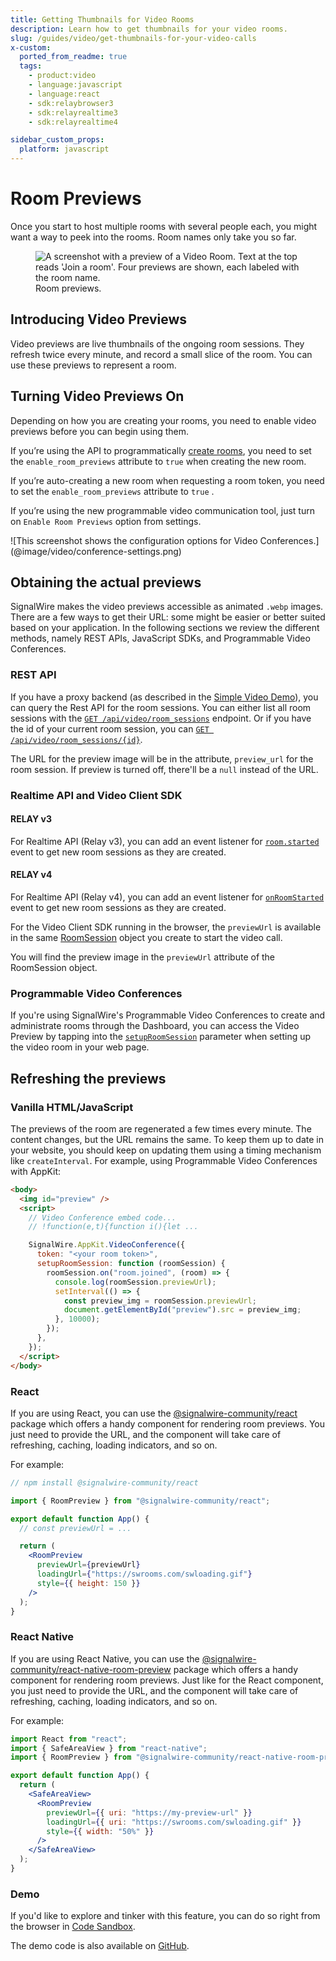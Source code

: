 ```yaml
---
title: Getting Thumbnails for Video Rooms
description: Learn how to get thumbnails for your video rooms.
slug: /guides/video/get-thumbnails-for-your-video-calls
x-custom:
  ported_from_readme: true
  tags:
    - product:video
    - language:javascript
    - language:react
    - sdk:relaybrowser3
    - sdk:relayrealtime3
    - sdk:relayrealtime4

sidebar_custom_props:
  platform: javascript
---
```


# Room Previews

Once you start to host multiple rooms with several people each, you might want a way to peek into the rooms. Room names only take you so far.

<figure>
  <img
    className="img-600"
    src={require("./00dc9ac-Screen_Shot_2022-03-24_at_21.45.18.webP").default}
    alt="A screenshot with a preview of a Video Room. Text at the top reads 'Join a room'. Four previews are shown, each labeled with the room name."
  />
  <figcaption>Room previews.</figcaption>
</figure>

## Introducing Video Previews

Video previews are live thumbnails of the ongoing room sessions. They refresh twice every minute, and record a small slice of the room. You can use these previews to represent a room.

## Turning Video Previews On

Depending on how you are creating your rooms, you need to enable video previews before you can begin using them.

If you’re using the API to programmatically [create rooms](/rest/signalwire-rest/endpoints/video/create-room), you need to set the `enable_room_previews` attribute to `true` when creating the new room.

If you’re auto-creating a new room when requesting a room token, you need to set the `enable_room_previews` attribute to `true` .

If you’re using the new programmable video communication tool, just turn on `Enable Room Previews` option from settings.

<Frame caption="Turning room previews on from the UI.">
![This screenshot shows the configuration options for Video Conferences.](@image/video/conference-settings.png)
</Frame>


## Obtaining the actual previews

SignalWire makes the video previews accessible as animated `.webp` images. There
are a few ways to get their URL: some might be easier or better suited based on
your application. In the following sections we review the different methods,
namely REST APIs, JavaScript SDKs, and Programmable Video Conferences.

### REST API

If you have a proxy backend (as described in the [Simple Video Demo](/video/getting-started/simple-video-demo)), you can query the Rest API for the room sessions. You can either list all room sessions with the [`GET /api/video/room_sessions`](/rest/signalwire-rest/endpoints/video/list-room-sessions) endpoint. Or if you have the id of your current room session, you can [`GET /api/video/room_sessions/{id}`](/rest/signalwire-rest/endpoints/video/get-room-session).

The URL for the preview image will be in the attribute, `preview_url` for the room session. If preview is turned off, there'll be a `null` instead of the URL.

### Realtime API and Video Client SDK

#### RELAY v3

For Realtime API (Relay v3), you can add an event listener for
[`room.started`](/sdks/relay-realtime-sdk/video/client#onroomstarted)
event to get new room sessions as they are created.

#### RELAY v4

For Realtime API (Relay v4), you can add an event listener for
[`onRoomStarted`](/sdks/relay-realtime-sdk/video/client#onroomstarted)
event to get new room sessions as they are created.

For the Video Client SDK running in the browser, the `previewUrl` is available in the same [RoomSession](/sdks/browser-sdk/video/room-session) object you create to start the video call.

You will find the preview image in the `previewUrl` attribute of the RoomSession object.

### Programmable Video Conferences

If you're using SignalWire's Programmable Video Conferences to create and administrate rooms through the Dashboard, you can access the Video Preview by tapping into the [`setupRoomSession`](/video/conference/technical-reference) parameter when setting up the video room in your web page.

## Refreshing the previews

### Vanilla HTML/JavaScript

The previews of the room are regenerated a few times every minute. The content
changes, but the URL remains the same. To keep them up to date in your website,
you should keep on updating them using a timing mechanism like `createInterval`.
For example, using Programmable Video Conferences with AppKit:

```html
<body>
  <img id="preview" />
  <script>
    // Video Conference embed code...
    // !function(e,t){function i(){let ...

    SignalWire.AppKit.VideoConference({
      token: "<your room token>",
      setupRoomSession: function (roomSession) {
        roomSession.on("room.joined", (room) => {
          console.log(roomSession.previewUrl);
          setInterval(() => {
            const preview_img = roomSession.previewUrl;
            document.getElementById("preview").src = preview_img;
          }, 10000);
        });
      },
    });
  </script>
</body>
```

### React

If you are using React, you can use the
[@signalwire-community/react](https://signalwire-community.github.io/docs/react/)
package which offers a handy component for rendering room previews. You just
need to provide the URL, and the component will take care of refreshing,
caching, loading indicators, and so on.

For example:

```jsx
// npm install @signalwire-community/react

import { RoomPreview } from "@signalwire-community/react";

export default function App() {
  // const previewUrl = ...

  return (
    <RoomPreview
      previewUrl={previewUrl}
      loadingUrl={"https://swrooms.com/swloading.gif"}
      style={{ height: 150 }}
    />
  );
}
```

### React Native

If you are using React Native, you can use the
[@signalwire-community/react-native-room-preview](https://signalwire-community.github.io/docs/react-native/components/roompreview/)
package which offers a handy component for rendering room previews. Just like
for the React component, you just need to provide the URL, and the component
will take care of refreshing, caching, loading indicators, and so on.

For example:

```jsx
import React from "react";
import { SafeAreaView } from "react-native";
import { RoomPreview } from "@signalwire-community/react-native-room-preview";

export default function App() {
  return (
    <SafeAreaView>
      <RoomPreview
        previewUrl={{ uri: "https://my-preview-url" }}
        loadingUrl={{ uri: "https://swrooms.com/swloading.gif" }}
        style={{ width: "50%" }}
      />
    </SafeAreaView>
  );
}
```

### Demo

If you'd like to explore and tinker with this feature, you can do so right from the browser in [Code Sandbox](https://codesandbox.io/s/room-preview-demo-zb2urs).

The demo code is also available on [GitHub](https://github.com/signalwire/guides/tree/main/Video/Room%20Preview%20Demo).
